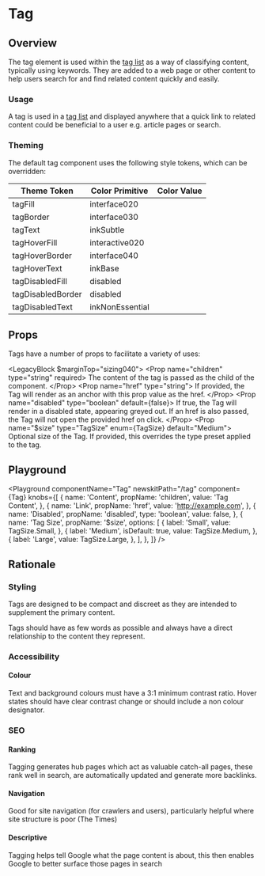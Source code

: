 


# Tag

## Overview

The tag element is used within the [tag list](/components/tag-list) as a way of classifying content, typically using keywords. They are added to a web page or other content to help users search for and find related content quickly and easily.

### Usage

A tag is used in a [tag list](/components/tag-list) and displayed anywhere that a quick link to related content could be beneficial to a user e.g. article pages or search.

### Theming

The default tag component uses the following style tokens, which can be overridden:

| Theme Token       | Color Primitive |  Color Value                                          |
| ----------------- | --------------- | -------------------------------------------- |
| tagFill           | interface020     | <TextBoxSwatch themeColor="interface020"/>    |
| tagBorder         | interface030     | <TextBoxSwatch themeColor="interface030"/>    |
| tagText           | inkSubtle          | <TextBoxSwatch themeColor="inkSubtle" dark/>    |
| tagHoverFill      | interactive020  | <TextBoxSwatch themeColor="interactive020"/> |
| tagHoverBorder    | interface040     | <TextBoxSwatch themeColor="interface040"/>    |
| tagHoverText      | inkBase          | <TextBoxSwatch themeColor="inkBase" dark/>    |
| tagDisabledFill   | disabled      | <TextBoxSwatch themeColor="disabled"/>     |
| tagDisabledBorder | disabled      | <TextBoxSwatch themeColor="disabled"/>     |
| tagDisabledText   | inkNonEssential          | <TextBoxSwatch themeColor="inkNonEssential" dark/>    |

## Props

Tags have a number of props to facilitate a variety of uses:

<LegacyBlock $marginTop="sizing040">
  <Prop name="children" type="string" required>
    The content of the tag is passed as the child of the component.
  </Prop>
  <Prop name="href" type="string">
    If provided, the Tag will render as an anchor with this prop value as the
    href.
  </Prop>
  <Prop name="disabled" type="boolean" default={false}>
    If true, the Tag will render in a disabled state, appearing greyed out. If
    an href is also passed, the Tag will not open the provided href on click.
  </Prop>
  <Prop name="$size" type="TagSize" enum={TagSize} default="Medium">
    Optional size of the Tag.
  </Prop>
  <Prop name="$typePreset" type="string" default="flag010">
    If provided, this overrides the type preset applied to the tag.
  </Prop>
</LegacyBlock>

## Playground

<Playground
  componentName="Tag"
  newskitPath="/tag"
  component={Tag}
  knobs={[
    {
      name: 'Content',
      propName: 'children',
      value: 'Tag Content',
    },
    {
      name: 'Link',
      propName: 'href',
      value: 'http://example.com',
    },
    {
      name: 'Disabled',
      propName: 'disabled',
      type: 'boolean',
      value: false,
    },
    {
      name: 'Tag Size',
      propName: '$size',
      options: [
        {
          label: 'Small',
          value: TagSize.Small,
        },
        {
          label: 'Medium',
          isDefault: true,
          value: TagSize.Medium,
        },
        {
          label: 'Large',
          value: TagSize.Large,
        },
      ],
    },
  ]}
/>

## Rationale

### Styling

Tags are designed to be compact and discreet as they are intended to supplement the primary content.

Tags should have as few words as possible and always have a direct relationship to the content they represent.

### Accessibility

#### Colour

Text and background colours must have a 3:1 minimum contrast ratio.
Hover states should have clear contrast change or should include a non colour designator.

### SEO

#### Ranking

Tagging generates hub pages which act as valuable catch-all pages, these rank well in search, are automatically updated and generate more backlinks.

#### Navigation

Good for site navigation (for crawlers and users), particularly helpful where site structure is poor (The Times)

#### Descriptive

Tagging helps tell Google what the page content is about, this then enables Google to better surface those pages in search
